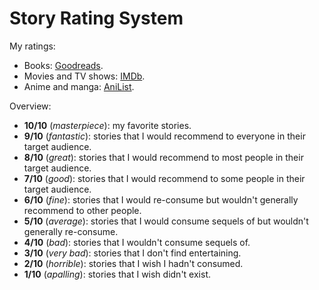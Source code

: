 # Story Rating System

My ratings:

- Books: [Goodreads](https://www.goodreads.com/user/show/43584115-travis-martin).
- Movies and TV shows: [IMDb](https://www.imdb.com/user/ur153160737).
- Anime and manga: [AniList](https://anilist.co/user/Lakuna0/).

Overview:

- **10/10** (*masterpiece*): my favorite stories.
- **9/10** (*fantastic*): stories that I would recommend to everyone in their target audience.
- **8/10** (*great*): stories that I would recommend to most people in their target audience.
- **7/10** (*good*): stories that I would recommend to some people in their target audience.
- **6/10** (*fine*): stories that I would re-consume but wouldn't generally recommend to other people.
- **5/10** (*average*): stories that I would consume sequels of but wouldn't generally re-consume.
- **4/10** (*bad*): stories that I wouldn't consume sequels of.
- **3/10** (*very bad*): stories that I don't find entertaining.
- **2/10** (*horrible*): stories that I wish I hadn't consumed.
- **1/10** (*apalling*): stories that I wish didn't exist.
